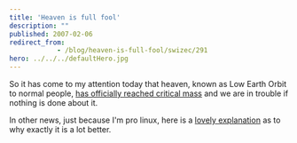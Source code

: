 ```yaml
---
title: 'Heaven is full fool'
description: ""
published: 2007-02-06
redirect_from: 
            - /blog/heaven-is-full-fool/swizec/291
hero: ../../../defaultHero.jpg
---
```

So it has come to my attention today that heaven, known as Low Earth Orbit to normal people, [has officially reached critical mass](http://www.nytimes.com/2007/02/06/science/space/06orbi.html?ex=1328418000&amp;en=16b9c6ba615c2e62&amp;ei=5088&amp;partner=rssnyt&amp;emc=rss) and we are in trouble if nothing is done about it.

In other news, just because I&#x27;m pro linux, here is a [lovely explanation](http://blogs.zdnet.com/threatchaos/?p=311) as to why exactly it is a lot better.
